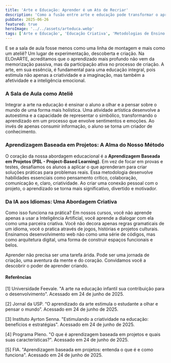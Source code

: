 ```yaml
---
title: 'Arte e Educação: Aprender é um Ato de Recriar'
description: 'Como a fusão entre arte e educação pode transformar o aprendizado de temas complexos, como tecnologia e idiomas, em uma jornada criativa, engajadora e profundamente humana.'
pubDate: 2025-06-26
featured: true
heroImage: '../../assets/arteduca.webp'
tags: ['Arte e Educação', 'Educação Criativa', 'Metodologias de Ensino', 'Aprendizagem Baseada em Projetos', 'Inovação na Educação', 'Desenvolvimento Pessoal', 'Aprender Criando']
---
```


E se a sala de aula fosse menos como uma linha de montagem e mais como um ateliê? Um lugar de experimentação, descoberta e criação. Na ELOnARTE, acreditamos que o aprendizado mais profundo não vem da memorização passiva, mas da participação ativa no processo de criação. A arte, em sua essência, é fundamental para uma educação integral, pois estimula não apenas a criatividade e a imaginação, mas também a afetividade e a inteligência emocional.

### A Sala de Aula como Ateliê

Integrar a arte na educação é ensinar o aluno a olhar e a pensar sobre o mundo de uma forma mais holística. Uma atividade artística desenvolve a autoestima e a capacidade de representar o simbólico, transformando o aprendizado em um processo que envolve sentimentos e emoções. Ao invés de apenas consumir informação, o aluno se torna um criador de conhecimento.

### Aprendizagem Baseada em Projetos: A Alma do Nosso Método

O coração da nossa abordagem educacional é a **Aprendizagem Baseada em Projetos (PBL - Project-Based Learning)**. Em vez de focar em provas e testes, desafiamos os alunos a aplicar o que aprenderam para criar soluções práticas para problemas reais. Essa metodologia desenvolve habilidades essenciais como pensamento crítico, colaboração, comunicação e, claro, criatividade. Ao criar uma conexão pessoal com o projeto, o aprendizado se torna mais significativo, divertido e motivador.

### Da IA aos Idiomas: Uma Abordagem Criativa

Como isso funciona na prática? Em nossos cursos, você não aprende apenas a usar a Inteligência Artificial, você aprende a dialogar com ela como uma parceira criativa. Você não decora apenas regras gramaticais de um idioma, você o pratica através de jogos, histórias e projetos culturais. Ensinamos desenvolvimento web não como uma série de códigos, mas como arquitetura digital, uma forma de construir espaços funcionais e belos.

Aprender não precisa ser uma tarefa árida. Pode ser uma jornada de criação, uma aventura da mente e do coração. Convidamos você a descobrir o poder de aprender criando.

#### **Referências**
[1] Universidade Feevale. "A arte na educação infantil sua contribuição para o desenvolvimento". Acessado em 24 de junho de 2025.

[2] Jornal da USP. “O aprendizado da arte estimula o estudante a olhar e pensar o mundo”. Acessado em 24 de junho de 2025.

[3] Instituto Ayrton Senna. "Estimulando a criatividade na educação: benefícios e estratégias". Acessado em 24 de junho de 2025.

[4] Programa Pleno. "O que é aprendizagem baseada em projetos e quais suas características?". Acessado em 24 de junho de 2025.

[5] FIA. "Aprendizagem baseada em projetos: entenda o que é e como funciona". Acessado em 24 de junho de 2025.
